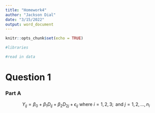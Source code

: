 ```yaml
---
title: "Homework4"
author: "Jackson Dial"
date: "3/15/2022"
output: word_document
---
```


```r
knitr::opts_chunk$set(echo = TRUE)
```

```r
#libraries

```

```r
#read in data

```

# Question 1

### Part A

$$
Y_{ij} = \beta_0 + \beta_1 D_{ij} + \beta_2D_{2j} + \epsilon_{ij} \text{ where } i = 1, 2, 3; \text{ and } j = 1,2,...,n_i
$$
